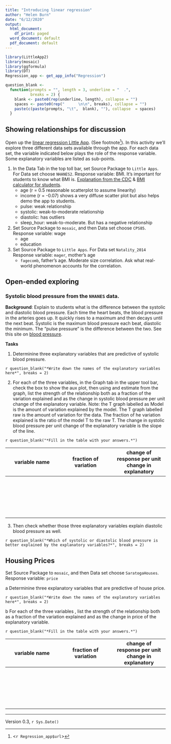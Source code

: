 ```yaml
---
title: "Introducing linear regression"
author: "Helen Burn"
date: "6/12/2020"
output:
  html_document:
    df_print: paged
  word_document: default
  pdf_document: default
---
```


```r
library(LittleApp2)
library(mosaic)
library(ggformula)
library(DT)
Regression_app <- get_app_info("Regression")

question_blank <-
  function(prompts = "", length = 3, underline = "  .",
           breaks = 2) {
    blank <- paste0(rep(underline, length), collapse = "")
    spaces <- paste0(rep("      \n\n", breaks), collapse = "")
    paste(c(paste(prompts, "\t",  blank), ""), collapse  = spaces)
  }
```


## Showing relationships for discussion

Open up the [linear regression Little App](`r Regression_app$url`). (See footnote^[<`r Regression_app$url`>]). In this activity we'll explore three different data sets available through the app. For each data set, the variable indicated below plays the role of the response variable. Some explanatory variables are listed as sub-points.

1. In the Data Tab in the top toll bar, set Source Package to `Little Apps`. For Data set choose `NHANES2`. Response variable: BMI. It’s important for students to know what BMI is. [Explanation from the CDC](https://www.cdc.gov/healthyweight/assessing/bmi/) & [BMI calculator for students](https://www.nhlbi.nih.gov/health/educational/lose_wt/BMI/bmicalc.htm).
     - age (r = 0.5 reasonable scatterplot to assume linearity)
     - income (r = -0.07) shows a very diffuse scatter plot but also helps demo the app to students.
     - pulse: weak relationship
     - systolic: weak-to-moderate relationship
     - diastolic: has outliers
     - sleep_hour: weak-to-moderate. But has a negative relationship
2. Set Source Package to `mosaic`, and then Data set choose `CPS85`. Response variable: wage 
    - age
    - education
3. Set Source Package to `Little Apps`. For Data set `Natality_2014` Response variable: `mager`,  mother's age
    - `fagecomb`, father’s age. Moderate size correlation. Ask what real-world phenomenon accounts for the correlation.

## Open-ended exploring

### Systolic blood pressure from the `NHANES` data.

**Background**: Explain to students what is the difference between the systolic and diastolic blood pressure. Each time the heart beats, the blood pressure in the arteries goes up. It quickly rises to a maximum and then decays until the next beat. Systolic is the maximum blood pressure each beat, diastolic the minimum. The “pulse pressure” is the difference between the two. See this site on [blood pressure](https://www.mayoclinic.org/diseases-conditions/high-blood-pressure/expert-answers/pulse-pressure/faq-20058189).

**Tasks**

1. Determinine three explanatory variables that are predictive of systolic blood pressure.

`r question_blank("*Write down the names of the explanatory variables here*", breaks = 2)`

2. For each of the three variables, in the Graph tab in the upper tool bar, check the box to show the aux plot, then using and estimate from the graph, list the strength of the relationship both as a fraction of the variation explained and as the change in systolic blood pressure per unit change of the explanatory variable. Note: the T graph labelled as Model is the amount of variation explained by the model. The T graph labelled raw is the amount of variation for the data. The fraction of he variation explained is the ratio of the model T to the raw T. The change in systolic blood pressure per unit change of the explanatory variable is the slope of the line. 

`r question_blank("*Fill in the table with your answers.*")`
     
variable name |  fraction of variation | change of response per unit change in explanatory
--------------|--------------|--------------|
     |      |     
     |      |     
     |      |     
     |      |     
     |      |      
     

3. Then check whether those three explanatory variables explain diastolic blood pressure as well. 

`r question_blank("*Which of systolic or diastolic blood pressure is better explained by the explanatory variables?*", breaks = 2)`

## Housing Prices

Set Source Package to `mosaic`, and then Data set choose `SaratogaHouses`. Response variable: `price` 

a Determinine three explanatory variables that are predictive of house price.

`r question_blank("*Write down the names of the explanatory variables here*", breaks = 2)`

b For each of the three variables , list the strength of the relationship both as a fraction of the variation explained and as the change in price of the explanatory variable.

`r question_blank("*Fill in the table with your answers.*")`
     
variable name |  fraction of variation | change of response per unit change in explanatory
--------------|--------------|--------------|
     |      |     
     |      |     
     |      |     
     |      |     
     |      |      
     
----------------------

Version 0.3, `r Sys.Date()`

